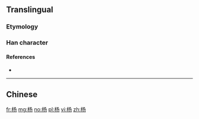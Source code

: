 {{also|楊}}

==Translingual==

===Etymology===
{{Han simp|楊|f=昜|t=𠃓}}

===Han character===
{{Han char|rn=75|rad=木|as=03|sn=7|four=|canj=DNSH|ids=⿰[[木]][[𠃓]]}}

====References====
* {{Han ref|kx=0513.011|hdz=21163.020|uh=6768|ud=26472}}

----

==Chinese==
{{zh-see|楊}}

[[fr:杨]]
[[mg:杨]]
[[no:杨]]
[[pl:杨]]
[[vi:杨]]
[[zh:杨]]